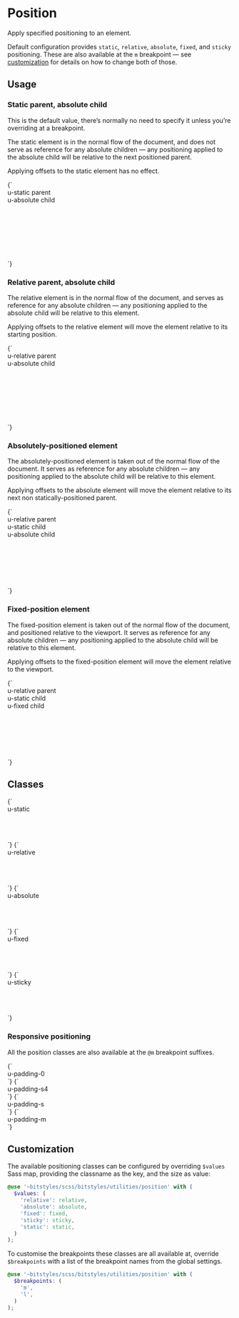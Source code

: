 
<Meta title="Utilities/position" />

# Position

Apply specified positioning to an element.

Default configuration provides `static`, `relative`, `absolute`, `fixed`, and `sticky` positioning. These are also available at the `m` breakpoint — see [customization](#customization) for details on how to change both of those.

## Usage

### Static parent, absolute child

This is the default value, there’s normally no need to specify it unless you’re overriding at a breakpoint.

The static element is in the normal flow of the document, and does not serve as reference for any absolute children — any positioning applied to the absolute child will be relative to the next positioned parent.

Applying offsets to the static element has no effect.

<Canvas>
  <Story name="u-static-with-absolute" inline={false} height="12rem">
    {`
      <div class="u-bg-brand-2 u-padding-m" style="width: 20rem">
        <div class="u-bg-grayscale-light-3 u-static u-padding-m" style="height:10rem;">
          u-static parent
          <div class="u-padding-m u-bg-white u-absolute u-drop-shadow-default" style="left:0; bottom:0;">u-absolute child</div>
        </div>
      </div>
    `}
  </Story>
</Canvas>

### Relative parent, absolute child

The relative element is in the normal flow of the document, and serves as reference for any absolute children — any positioning applied to the absolute child will be relative to this element.

Applying offsets to the relative element will move the element relative to its starting position.

<Canvas>
  <Story name="u-relative-with-absolute" inline={false} height="12rem">
    {`
      <div class="u-bg-brand-2 u-padding-m" style="width: 20rem">
        <div class="u-bg-grayscale-light-3 u-relative u-padding-m" style="height:10rem;">
          u-relative parent
          <div class="u-padding-m u-bg-white u-absolute u-drop-shadow-default" style="left:0; bottom:0;">u-absolute child</div>
        </div>
      </div>
    `}
  </Story>
</Canvas>

### Absolutely-positioned element

The absolutely-positioned element is taken out of the normal flow of the document. It serves as reference for any absolute children — any positioning applied to the absolute child will be relative to this element.

Applying offsets to the absolute element will move the element relative to its next non statically-positioned parent.

<Canvas>
  <Story name="u-absolute-element" inline={false} height="12rem">
    {`
      <div class="u-bg-brand-2 u-padding-m" style="width: 20rem">
        <div class="u-bg-grayscale-light-3 u-relative u-padding-m" style="height:10rem;">
          u-relative parent
          <div class="u-padding-m u-bg-white u-static" style="left:0; bottom:0;">u-static child</div>
          <div class="u-padding-m u-bg-white u-absolute u-drop-shadow-default" style="left:0; bottom:0;">u-absolute child</div>
        </div>
      </div>
    `}
  </Story>
</Canvas>

### Fixed-position element

The fixed-position element is taken out of the normal flow of the document, and positioned relative to the viewport. It serves as reference for any absolute children — any positioning applied to the absolute child will be relative to this element.

Applying offsets to the fixed-position element will move the element relative to the viewport.

<Canvas>
  <Story name="u-fixed-element" inline={false} height="12rem">
    {`
      <div class="u-bg-brand-2 u-padding-m" style="width: 20rem">
        <div class="u-bg-grayscale-light-3 u-relative u-padding-m" style="height:10rem;">
          u-relative parent
          <div class="u-padding-m u-bg-white u-static" style="left:0; bottom:0;">u-static child</div>
          <div class="u-padding-m u-bg-white u-fixed u-drop-shadow-default" style="left:0; bottom:0;">u-fixed child</div>
        </div>
      </div>
    `}
  </Story>
</Canvas>

## Classes

<Canvas>
  <Story name="u-static">
    {`
      <div class="u-bg-brand-2 u-padding-m" style="width: 10rem; height: 5rem">
        <div class="u-bg-grayscale-light-3 u-static">u-static</div>
      </div>
    `}
  </Story>
  <Story name="u-relative">
    {`
      <div class="u-bg-brand-2 u-padding-m" style="width: 10rem; height: 5rem">
        <div class="u-bg-grayscale-light-3 u-relative">u-relative</div>
      </div>
    `}
  </Story>
  <Story name="u-absolute">
    {`
      <div class="u-bg-brand-2 u-padding-m" style="width: 10rem; height: 5rem">
        <div class="u-bg-grayscale-light-3 u-absolute">u-absolute</div>
      </div>
    `}
  </Story>
  <Story name="u-fixed" inline={false}>
    {`
      <div class="u-bg-brand-2 u-padding-m" style="width: 10rem; height: 5rem">
        <div class="u-bg-grayscale-light-3 u-fixed">u-fixed</div>
      </div>
    `}
  </Story>
  <Story name="u-sticky">
    {`
      <div class="u-bg-brand-2 u-padding-m" style="width: 10rem; height: 5rem">
        <div class="u-bg-grayscale-light-3 u-sticky">u-sticky</div>
      </div>
    `}
  </Story>
</Canvas>

### Responsive positioning

All the position classes are also available at the `@m` breakpoint suffixes.

<Canvas>
  <Story name="u-relative@m">
    {`
      <div class="u-bg-brand-2 u-padding-m">
        <div class="u-bg-grayscale-light-3 u-padding-0">u-padding-0</div>
      </div>
    `}
  </Story>
  <Story name="u-absolute@m">
    {`
      <div class="u-bg-brand-2 u-padding-m">
        <div class="u-bg-grayscale-light-3 u-padding-s4">u-padding-s4</div>
      </div>
    `}
  </Story>
  <Story name="u-fixed@m">
    {`
      <div class="">
        <div class="u-bg-grayscale-light-3 u-padding-s2">u-padding-s</div>
      </div>
    `}
  </Story>
  <Story name="u-sticky@m">
    {`
      <div class="u-bg-brand-2 u-padding-m">
        <div class="u-bg-grayscale-light-3 u-padding-m">u-padding-m</div>
      </div>
    `}
  </Story>
</Canvas>

## Customization

The available positioning classes can be configured by overriding `$values` Sass map, providing the classname as the key, and the size as value:

```scss
@use '~bitstyles/scss/bitstyles/utilities/position' with (
  $values: (
    'relative': relative,
    'absolute': absolute,
    'fixed': fixed,
    'sticky': sticky,
    'static': static,
  )
);
```

To customise the breakpoints these classes are all available at, override `$breakpoints` with a list of the breakpoint names from the global settings.

```scss
@use '~bitstyles/scss/bitstyles/utilities/position' with (
  $breakpoints: (
    'm',
    'l',
  )
);
```
